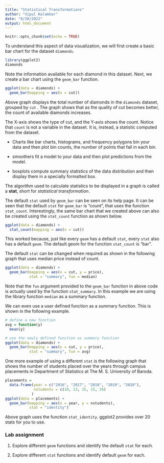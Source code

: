 ```yaml
---
title: "Statistical Transformations"
author: "Vipul Kalamkar"
date: "8/20/2022"
output: html_document
---
```


```r
knitr::opts_chunk$set(echo = TRUE)
```

To understand this aspect of data visualization, we will first create a basic bar chart for the dataset `diamonds`.

```r
library(ggplot2)
diamonds
```

Note the information available for each diamond in this dataset. Next, we create a bar chart using the `geom_bar` function.

```r
ggplot(data = diamonds) + 
  geom_bar(mapping = aes(x = cut))
```

Above graph displays the total number of diamonds in the `diamonds` dataset, grouped by `cut` . The graph shows that as the quality of cut becomes better, the count of available diamonds increases.

The X-axis shows the type of cut, and the Y-axis shows the count. Notice that `count` is not a variable in the dataset. It is, instead, a statistic computed from the dataset.

-   Charts like bar charts, histograms, and frequency polygons bin your data and then plot bin counts, the number of points that fall in each bin.

-   smoothers fit a model to your data and then plot predictions from the model.

-   boxplots compute summary statistics of the data distribution and then display them in a specially formatted box.

The algorithm used to calculate statistics to be displayed in a graph is called a **stat**, short for *statistical transformation*.

The default `stat` used by `geom_bar` can be seen on its help page. It can be seen that the default `stat` for `geom_bar` is "count", that uses the function `stat_count`. Interestingly, the same bar chart that we created above can also be created using the `stat_count` function as shown below.

```r
ggplot(data = diamonds) + 
  stat_count(mapping = aes(x = cut))
```

This worked because, just like every `geom` has a default `stat`, every `stat` also has a default `geom`. The default geom for the function `stat_count` is "bar".

The default `stat` can be changed when required as shown in the following graph that uses median price instead of count.

```r
ggplot(data = diamonds) + 
  geom_bar(mapping = aes(x = cut, y = price),
           stat = "summary", fun = median)
```

Note that the `fun` argument provided to the `geom_bar` function in above code is actually used by the function `stat_summary`. In this example we are using the library function `median` as a summary function.

We can even use a user defined function as a summary function. This is shown in the following example.

```r
# define a new function 
avg = function(y)
  mean(y)

# use the newly defined function as summary function
ggplot(data = diamonds) + 
  geom_bar(mapping = aes(x = cut, y = price),
           stat = "summary", fun = avg)
```

One more example of using a different `stat` is the following graph that shows the number of students placed over the years through campus placements in Department of Statistics at The M. S. University of Baroda.

```r
placements = 
  data.frame(year = c("2016", "2017", "2018", "2019", "2020"),
             nstudents = c(10, 13, 15, 15, 26)
            )
ggplot(data = placements) + 
  geom_bar(mapping = aes(x = year, y = nstudents),
           stat = "identity")
```

Above graph uses the function `stat_identity`. ggplot2 provides over 20 stats for you to use.

### Lab assignment

1.  Explore different `geom` functions and identify the default `stat` for each.

2.  Explore different `stat` functions and identify default `geom` for each.
